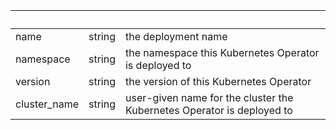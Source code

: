 | &nbsp;       | &nbsp; | &nbsp;                                                                 |
| ------------ | ------ | ---------------------------------------------------------------------- |
| name         | string | the deployment name                                                    |
| namespace    | string | the namespace this Kubernetes Operator is deployed to                  |
| version      | string | the version of this Kubernetes Operator                                |
| cluster_name | string | user-given name for the cluster the Kubernetes Operator is deployed to |
